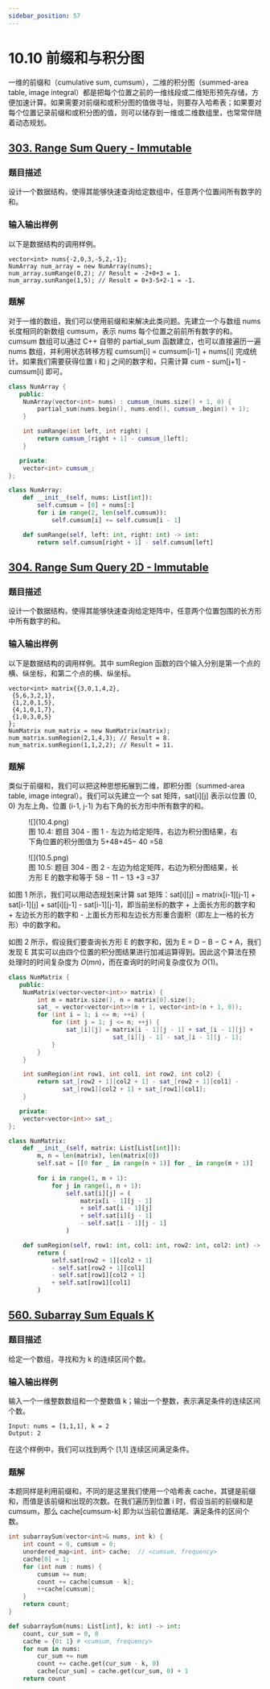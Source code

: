 ```yaml
---
sidebar_position: 57
---
```


# 10.10 前缀和与积分图

一维的前缀和（cumulative sum, cumsum），二维的积分图（summed-area table, image integral）都是把每个位置之前的一维线段或二维矩形预先存储，方便加速计算。如果需要对前缀和或积分图的值做寻址，则要存入哈希表；如果要对每个位置记录前缀和或积分图的值，则可以储存到一维或二维数组里，也常常伴随着动态规划。

## [303. Range Sum Query - Immutable](https://leetcode.com/problems/range-sum-query-immutable/)

### 题目描述

设计一个数据结构，使得其能够快速查询给定数组中，任意两个位置间所有数字的和。

### 输入输出样例

以下是数据结构的调用样例。

```
vector<int> nums{-2,0,3,-5,2,-1};
NumArray num_array = new NumArray(nums);
num_array.sumRange(0,2); // Result = -2+0+3 = 1.
num_array.sunRange(1,5); // Result = 0+3-5+2-1 = -1.
```

### 题解

对于一维的数组，我们可以使用前缀和来解决此类问题。先建立一个与数组 nums 长度相同的新数组 cumsum，表示 nums 每个位置之前前所有数字的和。cumsum 数组可以通过 C++ 自带的 partial_sum 函数建立，也可以直接遍历一遍 nums 数组，并利用状态转移方程 cumsum[i] = cumsum[i-1] + nums[i] 完成统计。如果我们需要获得位置 i 和 j 之间的数字和，只需计算 cum - sum[j+1] - cumsum[i] 即可。

<Tabs>
<TabItem value="cpp" label="C++">

```cpp
class NumArray {
   public:
    NumArray(vector<int> nums) : cumsum_(nums.size() + 1, 0) {
        partial_sum(nums.begin(), nums.end(), cumsum_.begin() + 1);
    }

    int sumRange(int left, int right) {
        return cumsum_[right + 1] - cumsum_[left];
    }

   private:
    vector<int> cumsum_;
};
```

</TabItem>
<TabItem value="py" label="Python">

```py
class NumArray:
    def __init__(self, nums: List[int]):
        self.cumsum = [0] + nums[:]
        for i in range(2, len(self.cumsum)):
            self.cumsum[i] += self.cumsum[i - 1]

    def sumRange(self, left: int, right: int) -> int:
        return self.cumsum[right + 1] - self.cumsum[left]
```

</TabItem>

</Tabs>

## [304. Range Sum Query 2D - Immutable](https://leetcode.com/problems/range-sum-query-2d-immutable/)

### 题目描述

设计一个数据结构，使得其能够快速查询给定矩阵中，任意两个位置包围的长方形中所有数字的和。

### 输入输出样例

以下是数据结构的调用样例。其中 sumRegion 函数的四个输入分别是第一个点的横、纵坐标，和第二个点的横、纵坐标。

```
vector<int> matrix{{3,0,1,4,2},
 {5,6,3,2,1},
 {1,2,0,1,5},
 {4,1,0,1,7},
 {1,0,3,0,5}
};
NumMatrix num_matrix = new NumMatrix(matrix);
num_matrix.sumRegion(2,1,4,3); // Result = 8.
num_matrix.sumRegion(1,1,2,2); // Result = 11.
```

### 题解

类似于前缀和，我们可以把这种思想拓展到二维，即积分图（summed-area table, image integral）。我们可以先建立一个 sat 矩阵，sat[i][j] 表示以位置 (0, 0) 为左上角、位置 (i-1, j-1) 为右下角的长方形中所有数字的和。

<figure>
  <span style={{ display: 'block', width: '60%', margin: '0 auto' }}>
    ![](10.4.png)
  </span>
  <figcaption style={{ textAlign: 'center' }}>图 10.4: 题目 304 - 图 1 - 左边为给定矩阵，右边为积分图结果，右下角位置的积分图值为 5+48+45− 40 =58</figcaption>
</figure>


<figure>
  <span style={{ display: 'block', width: '60%', margin: '0 auto' }}>
    ![](10.5.png)
  </span>
  <figcaption style={{ textAlign: 'center' }}>图 10.5: 题目 304 - 图 2 - 左边为给定矩阵，右边为积分图结果，长方形 E 的数字和等于 58 − 11 − 13 +3 =37</figcaption>
</figure>

如图 1 所示，我们可以用动态规划来计算 sat 矩阵：sat[i][j] = matrix[i-1][j-1] + sat[i-1][j] + sat[i][j-1] - sat[i-1][j-1]，即当前坐标的数字 + 上面长方形的数字和 + 左边长方形的数字和 - 上面长方形和左边长方形重合面积（即左上一格的长方形）中的数字和。

如图 2 所示，假设我们要查询长方形 E 的数字和，因为 E = D − B − C + A，我们发现 E 其实可以由四个位置的积分图结果进行加减运算得到。因此这个算法在预处理时的时间复杂度为 $O(mn)$，而在查询时的时间复杂度仅为 $O(1)$。

<Tabs>
<TabItem value="cpp" label="C++">

```cpp
class NumMatrix {
   public:
    NumMatrix(vector<vector<int>> matrix) {
        int m = matrix.size(), n = matrix[0].size();
        sat_ = vector<vector<int>>(m + 1, vector<int>(n + 1, 0));
        for (int i = 1; i <= m; ++i) {
            for (int j = 1; j <= n; ++j) {
                sat_[i][j] = matrix[i - 1][j - 1] + sat_[i - 1][j] +
                             sat_[i][j - 1] - sat_[i - 1][j - 1];
            }
        }
    }

    int sumRegion(int row1, int col1, int row2, int col2) {
        return sat_[row2 + 1][col2 + 1] - sat_[row2 + 1][col1] -
               sat_[row1][col2 + 1] + sat_[row1][col1];
    }

   private:
    vector<vector<int>> sat_;
};
```

</TabItem>
<TabItem value="py" label="Python">

```py
class NumMatrix:
    def __init__(self, matrix: List[List[int]]):
        m, n = len(matrix), len(matrix[0])
        self.sat = [[0 for _ in range(n + 1)] for _ in range(m + 1)]
        
        for i in range(1, m + 1):
            for j in range(1, n + 1):
                self.sat[i][j] = (
                    matrix[i - 1][j - 1]
                    + self.sat[i - 1][j]
                    + self.sat[i][j - 1]
                    - self.sat[i - 1][j - 1]
                )

    def sumRegion(self, row1: int, col1: int, row2: int, col2: int) -> int:
        return (
            self.sat[row2 + 1][col2 + 1]
            - self.sat[row2 + 1][col1]
            - self.sat[row1][col2 + 1]
            + self.sat[row1][col1]
        )

```

</TabItem>

</Tabs>

## [560. Subarray Sum Equals K](https://leetcode.com/problems/subarray-sum-equals-k/)

### 题目描述

给定一个数组，寻找和为 k 的连续区间个数。

### 输入输出样例

输入一个一维整数数组和一个整数值 k；输出一个整数，表示满足条件的连续区间个数。

```
Input: nums = [1,1,1], k = 2
Output: 2
```

在这个样例中，我们可以找到两个 [1,1] 连续区间满足条件。

### 题解

本题同样是利用前缀和，不同的是这里我们使用一个哈希表 cache，其键是前缀和，而值是该前缀和出现的次数。在我们遍历到位置 i 时，假设当前的前缀和是 cumsum，那么 cache[cumsum-k] 即为以当前位置结尾、满足条件的区间个数。

<Tabs>
<TabItem value="cpp" label="C++">

```cpp
int subarraySum(vector<int>& nums, int k) {
    int count = 0, cumsum = 0;
    unordered_map<int, int> cache;  // <cumsum, frequency>
    cache[0] = 1;
    for (int num : nums) {
        cumsum += num;
        count += cache[cumsum - k];
        ++cache[cumsum];
    }
    return count;
}
```

</TabItem>
<TabItem value="py" label="Python">

```py
def subarraySum(nums: List[int], k: int) -> int:
    count, cur_sum = 0, 0
    cache = {0: 1} # <cumsum, frequency>
    for num in nums:
        cur_sum += num
        count += cache.get(cur_sum - k, 0)
        cache[cur_sum] = cache.get(cur_sum, 0) + 1
    return count
```

</TabItem>

</Tabs>

